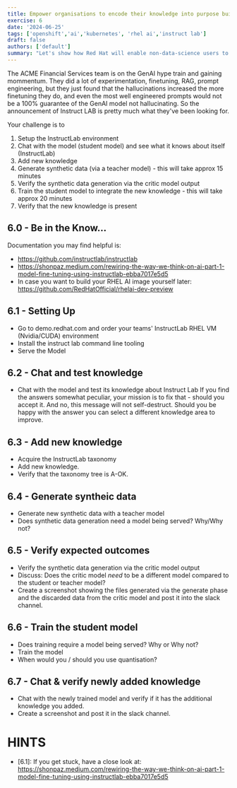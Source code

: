 ```yaml
---
title: Empower organisations to encode their knowledge into purpose built Large Language Models 
exercise: 6
date: '2024-06-25'
tags: ['openshift','ai','kubernetes', 'rhel ai','instruct lab']
draft: false
authors: ['default']
summary: "Let's show how Red Hat will enable non-data-science users to `instruction-tune` AI models, using some simple RHEL-AI and Instruct Lab tooling"
---
```


The ACME Financial Services team is on the GenAI hype train and gaining mommentum. They did a lot of experimentation, finetuning, RAG, prompt engineering, but they just found that the hallucinations increased the more finetuning they do, and even the most well engineered prompts would not be a 100% guarantee of the GenAI model not hallucinating.
So the announcement of Instruct LAB is pretty much what they've been looking for.

Your challenge is to 
1) Setup the InstructLab environment
2) Chat with the model (student model) and see what it knows about itself (InstructLab)
3) Add new knowledge 
4) Generate synthetic data (via a teacher model) - this will take approx 15 minutes
5) Verify the synthetic data generation via the critic model output
6) Train the student model to integrate the new knowledge - this will take approx 20 minutes
7) Verify that the new knowledge is present

## 6.0 - Be in the Know...
Documentation you may find helpful is:
- https://github.com/instructlab/instructlab
- https://shonpaz.medium.com/rewiring-the-way-we-think-on-ai-part-1-model-fine-tuning-using-instructlab-ebba7017e5d5
- In case you want to build your RHEL AI image yourself later: https://github.com/RedHatOfficial/rhelai-dev-preview

## 6.1 - Setting Up
- Go to demo.redhat.com and order your teams' InstructLab RHEL VM (Nvidia/CUDA) environment
- Install the instruct lab command line tooling
- Serve the Model

## 6.2 - Chat and test knowledge
- Chat with the model and test its knowledge about Instruct Lab 
If you find the answers somewhat peculiar, your mission is to fix that - should you accept it. And no, this message will not self-destruct. Should you be happy with the answer you can select a different knowledge area to improve.

## 6.3 - Add new knowledge
- Acquire the InstructLab taxonomy 
- Add new knowledge. 
- Verify that the taxonomy tree is A-OK.

## 6.4 - Generate syntheic data
- Generate new synthetic data with a teacher model 
- Does synthetic data generation need a model being served? Why/Why not?

## 6.5 - Verify expected outcomes
- Verify the synthetic data generation via the critic model output
- Discuss: Does the critic model _need_ to be a different model compared to the student or teacher model?
- Create a screenshot showing the files generated via the generate phase and the discarded data from the critic model and post it into the slack channel.

## 6.6 - Train the student model
- Does training require a model being served? Why or Why not?
- Train the model
- When would you / should you use quantisation?

## 6.7 - Chat & verify newly added knowledge
- Chat with the newly trained model and verify if it has the additional knowledge you added.
- Create a screenshot and post it in the slack channel.


# HINTS
- [6.1]: If you get stuck, have a close look at: https://shonpaz.medium.com/rewiring-the-way-we-think-on-ai-part-1-model-fine-tuning-using-instructlab-ebba7017e5d5


